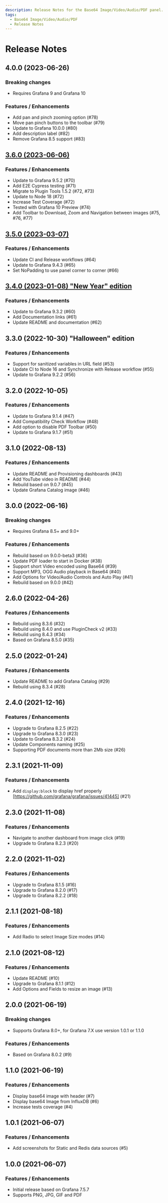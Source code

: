 ```yaml
---
description: Release Notes for the Base64 Image/Video/Audio/PDF panel.
tags:
  - Base64 Image/Video/Audio/PDF
  - Release Notes
---
```


# Release Notes

## 4.0.0 (2023-06-26)

### Breaking changes

- Requires Grafana 9 and Grafana 10

### Features / Enhancements

- Add pan and pinch zooming option (#78)
- Move pan pinch buttons to the toolbar (#79)
- Update to Grafana 10.0.0 (#80)
- Add description label (#82)
- Remove Grafana 8.5 support (#83)

## [3.6.0 (2023-06-06)](/blog/image-panel-3.6.0-20230606)

### Features / Enhancements

- Update to Grafana 9.5.2 (#70)
- Add E2E Cypress testing (#71)
- Migrate to Plugin Tools 1.5.2 (#72, #73)
- Update to Node 18 (#72)
- Increase Test Coverage (#72)
- Tested with Grafana 10 Preview (#74)
- Add Toolbar to Download, Zoom and Navigation between images (#75, #76, #77)

## [3.5.0 (2023-03-07)](/blog/image-panel-3.5.0-20230307)

### Features / Enhancements

- Update CI and Release workflows (#64)
- Update to Grafana 9.4.3 (#65)
- Set NoPadding to use panel corner to corner (#66)

## [3.4.0 (2023-01-08) "New Year" edition](/blog/image-panel-3.4.0-20230108/)

### Features / Enhancements

- Update to Grafana 9.3.2 (#60)
- Add Documentation links (#61)
- Update README and documentation (#62)

## 3.3.0 (2022-10-30) "Halloween" edition

### Features / Enhancements

- Support for sanitized variables in URL field (#53)
- Update CI to Node 16 and Synchronize with Release workflow (#55)
- Update to Grafana 9.2.2 (#56)

## 3.2.0 (2022-10-05)

### Features / Enhancements

- Update to Grafana 9.1.4 (#47)
- Add Compatibility Check Workflow (#48)
- Add option to disable PDF Toolbar (#50)
- Update to Grafana 9.1.7 (#51)

## 3.1.0 (2022-08-13)

### Features / Enhancements

- Update README and Provisioning dashboards (#43)
- Add YouTube video in README (#44)
- Rebuild based on 9.0.7 (#45)
- Update Grafana Catalog image (#46)

## 3.0.0 (2022-06-16)

### Breaking changes

- Requires Grafana 8.5+ and 9.0+

### Features / Enhancements

- Rebuild based on 9.0.0-beta3 (#36)
- Update PDF loader to start in Docker (#38)
- Support short Video encoded using Base64 (#39)
- Support MP3, OGG Audio playback in Base64 (#40)
- Add Options for Video/Audio Controls and Auto Play (#41)
- Rebuild based on 9.0.0 (#42)

## 2.6.0 (2022-04-26)

### Features / Enhancements

- Rebuild using 8.3.6 (#32)
- Rebuild using 8.4.0 and use PluginCheck v2 (#33)
- Rebuild using 8.4.3 (#34)
- Based on Grafana 8.5.0 (#35)

## 2.5.0 (2022-01-24)

### Features / Enhancements

- Update README to add Grafana Catalog (#29)
- Rebuild using 8.3.4 (#28)

## 2.4.0 (2021-12-16)

### Features / Enhancements

- Upgrade to Grafana 8.2.5 (#22)
- Upgrade to Grafana 8.3.0 (#23)
- Update to Grafana 8.3.2 (#24)
- Update Components naming (#25)
- Supporting PDF documents more than 2Mb size (#26)

## 2.3.1 (2021-11-09)

### Features / Enhancements

- Add `display:block` to display href properly [https://github.com/grafana/grafana/issues/41445] (#21)

## 2.3.0 (2021-11-08)

### Features / Enhancements

- Navigate to another dashboard from image click (#19)
- Upgrade to Grafana 8.2.3 (#20)

## 2.2.0 (2021-11-02)

### Features / Enhancements

- Upgrade to Grafana 8.1.5 (#16)
- Upgrade to Grafana 8.2.0 (#17)
- Upgrade to Grafana 8.2.2 (#18)

## 2.1.1 (2021-08-18)

### Features / Enhancements

- Add Radio to select Image Size modes (#14)

## 2.1.0 (2021-08-12)

### Features / Enhancements

- Update README (#10)
- Upgrade to Grafana 8.1.1 (#12)
- Add Options and Fields to resize an image (#13)

## 2.0.0 (2021-06-19)

### Breaking changes

- Supports Grafana 8.0+, for Grafana 7.X use version 1.0.1 or 1.1.0

### Features / Enhancements

- Based on Grafana 8.0.2 (#9)

## 1.1.0 (2021-06-19)

### Features / Enhancements

- Display base64 image with header (#7)
- Display base64 Image from InfluxDB (#6)
- Increase tests coverage (#4)

## 1.0.1 (2021-06-07)

### Features / Enhancements

- Add screenshots for Static and Redis data sources (#5)

## 1.0.0 (2021-06-07)

### Features / Enhancements

- Initial release based on Grafana 7.5.7
- Supports PNG, JPG, GIF and PDF
